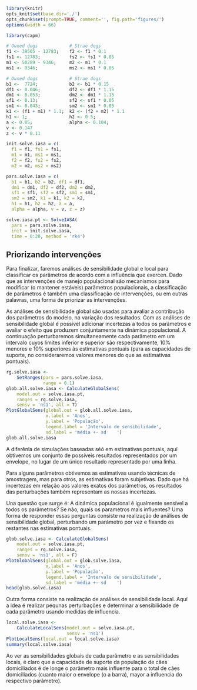 ```r
library(knitr)
opts_knit$set(base.dir='./')
opts_chunk$set(prompt=TRUE, comment='', fig.path='figures/')
options(width = 66)
```

```r
library(capm)
```

```r
# Owned dogs            # Strae dogs
f1 <- 39565 - 12783;    f2 <- f1 * 0.1
fs1 <- 12783;           fs2 <- fs1 * 0.05
m1 <- 50289 - 9346;     m2 <- m1 * 0.1
ms1 <- 9346;            ms2 <- ms1 * 0.05

# Owned dogs            # Strae dogs
b1 <-  7724;            b2 <- b1 * 0.15
df1 <- 0.046;           df2 <- df1 * 1.15
dm1 <- 0.053;           dm2 <- dm1 * 1.15
sf1 <- 0.13;            sf2 <- sf1 * 0.05
sm1 <- 0.043;           sm2 <- sm1 * 0.05
k1 <- (f1 + m1) * 1.1;  k2 <- (f2 + m2) * 1.1
h1 <- 1;                h2 <- 0.5;
a <- 0.05;              alpha <- 0.104;
v <- 0.147
z <- v * 0.11

init.solve.iasa = c(
  f1 = f1, fs1 = fs1,
  m1 = m1, ms1 = ms1,
  f2 = f2, fs2 = fs2,
  m2 = m2, ms2 = ms2)

pars.solve.iasa = c(
  b1 = b1, b2 = b2, df1 = df1,
  dm1 = dm1, df2 = df2, dm2 = dm2,
  sf1 = sf1, sf2 = sf2, sm1 = sm1,
  sm2 = sm2, k1 = k1, k2 = k2,
  h1 = h1, h2 = h2, a = a,
  alpha = alpha, v = v, z = z)

solve.iasa.pt <- SolveIASA(
  pars = pars.solve.iasa,
  init = init.solve.iasa,
  time = 0:20, method = 'rk4')
```

## Priorizando intervenções

Para finalizar, faremos análises de sensibilidade global e local para classificar os parâmetros de acordo com a influência que exercen. Dado que as intervenções de manejo populacional são mecanismos para modificar (o mantener estáveis) parâmetros populacionais, a classificação de parâmetros é também uma classificação de intervenções, ou em outras palavras, uma forma de priorizar as intervenções.

As análises de sensibilidade global são usadas para avaliar a contribução dos parâmetros do modelo, na variação dos resultados. Com as análises de sensibilidade global é possível adicionar incertezas a todos os parâmetros e avaliar o efeito que produzem conjuntamente na dinámica populacional. A continuação perturbaremos simultaneamente cada parâmetro em um intervalo cuyos limites inferior e superior são respectivamente, 10% menores e 10% superiores às estimativas pontuais (para as capacidades de suporte, no consideraremos valores menores do que as estimativas pontuais).

```r
rg.solve.iasa <-
    SetRanges(pars = pars.solve.iasa,
              range = 0.1)
glob.all.solve.iasa <- CalculateGlobalSens(
    model.out = solve.iasa.pt,
    ranges = rg.solve.iasa,
    sensv = 'ns1', all = T)
PlotGlobalSens(global.out = glob.all.solve.iasa,
               x.label = 'Anos',
               y.label = 'População',
               legend.label = 'Intervalo de sensibilidade',
               sd.label = 'média +- sd    ')
glob.all.solve.iasa
```

A diferênla de simulações baseadas séó em estimativas pontuais, aquí obtivemos um conjunto de possíveis resultados representados por um envelope, no lugar de um único resultado representado por uma linha.  

Para alguns parâmetros obtivemos as estimativas usando técnicas de amostragem, mas para otros, as estimativas foram subjetivas. Dado que há incertezas em relação aos valores exatos dos parâmetros, os resultados das perturbações também representam as nossas incertezas.  

Una questão que surge é: A dinámica populacional é igualmente sensível a todos os parâmetros? Se não, quais os parametros mais influentes? Uma forma de responder essas perguntas consiste na realização de análises de sensibilidade global, perturbando um parámetro por vez e fixando os restantes nas estimativas pontuais.

```r
glob.solve.iasa <- CalculateGlobalSens(
    model.out = solve.iasa.pt,
    ranges = rg.solve.iasa,
    sensv = 'ns1', all = F)
PlotGlobalSens(global.out = glob.solve.iasa,
               x.label = 'Anos',
               y.label = 'População',
               legend.label = 'Intervalo de sensibilidade',
               sd.label = 'média +- sd    ')
head(glob.solve.iasa)
```

Outra forma consiste na realização de análises de sensibilidade local. Aquí a idea é realizar pequnas perturbações e determinar a sensibilidade de cada parâmetro usando medidas de influencia.

```r
local.solve.iasa <-
    CalculateLocalSens(model.out = solve.iasa.pt,
                       sensv = 'ns1')
PlotLocalSens(local.out = local.solve.iasa)
summary(local.solve.iasa)
```

Ao ver as sensibilidades globais de cada parâmetro e as sensibilidades locais, é claro que a capacidade de suporte da população de cães domiciliados é de longe o parâmetro mais influente para o total de cães domiciliados (cuanto maior o envelope (o a barra), mayor a influencia do respectivo parâmetro).